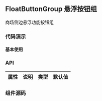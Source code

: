 
## FloatButtonGroup 悬浮按钮组

商场侧边悬浮功能按钮组

### 代码演示

#### 基本使用

<DemoBlock>
  <FloatButtonGroup />
</DemoBlock>

### API

| 属性 | 说明 | 类型 | 默认值 |
| ---- | ---- | ---- | ------ |

### 组件源码